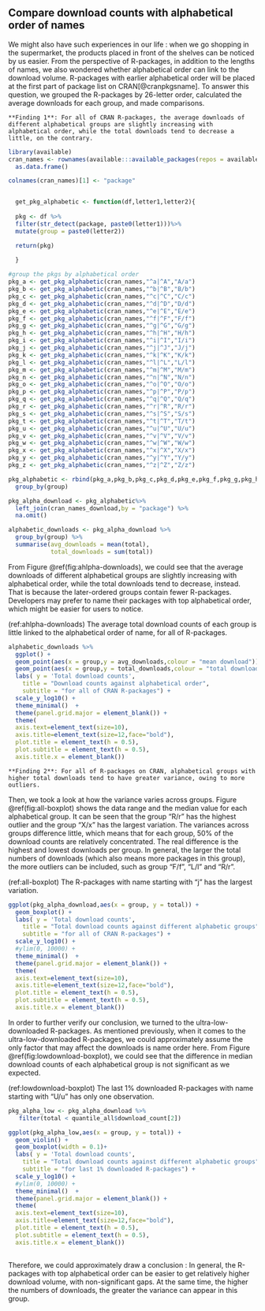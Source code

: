 ## Compare download counts with alphabetical order of names

We might also have such experiences in our life : when we go shopping in the supermarket, the products placed in front of the shelves can be noticed by us easier. From the perspective of R-packages, in addition to the lengths of names, we also wondered whether alphabetical order can link to the download volume. R-packages with earlier alphabetical order will be placed at the first part of package list on CRAN[@cranpkgsname]. To answer this question, we grouped the R-packages by 26-letter order, calculated the average downloads for each group, and made comparisons.

```block
**Finding 1**: For all of CRAN R-packages, the average downloads of different alphabetical groups are slightly increasing with alphabetical order, while the total downloads tend to decrease a little, on the contrary.
```

```r
library(available)
cran_names <- rownames(available:::available_packages(repos = available:::default_cran_repos)) %>%
  as.data.frame() 

colnames(cran_names)[1] <- "package"


  get_pkg_alphabetic <- function(df,letter1,letter2){
  
  pkg <- df %>%
  filter(str_detect(package, paste0(letter1)))%>%
  mutate(group = paste0(letter2))

  return(pkg)
  
  }

#group the pkgs by alphabetical order
pkg_a <- get_pkg_alphabetic(cran_names,"^a|^A","A/a")
pkg_b <- get_pkg_alphabetic(cran_names,"^b|^B","B/b")
pkg_c <- get_pkg_alphabetic(cran_names,"^c|^C","C/c")
pkg_d <- get_pkg_alphabetic(cran_names,"^d|^D","D/d")
pkg_e <- get_pkg_alphabetic(cran_names,"^e|^E","E/e")
pkg_f <- get_pkg_alphabetic(cran_names,"^f|^F","F/f")
pkg_g <- get_pkg_alphabetic(cran_names,"^g|^G","G/g")
pkg_h <- get_pkg_alphabetic(cran_names,"^h|^H","H/h")
pkg_i <- get_pkg_alphabetic(cran_names,"^i|^I","I/i")
pkg_j <- get_pkg_alphabetic(cran_names,"^j|^J","J/j")
pkg_k <- get_pkg_alphabetic(cran_names,"^k|^K","K/k")
pkg_l <- get_pkg_alphabetic(cran_names,"^l|^L","L/l")
pkg_m <- get_pkg_alphabetic(cran_names,"^m|^M","M/m")
pkg_n <- get_pkg_alphabetic(cran_names,"^n|^N","N/n")
pkg_o <- get_pkg_alphabetic(cran_names,"^o|^O","O/o")
pkg_p <- get_pkg_alphabetic(cran_names,"^p|^P","P/p")
pkg_q <- get_pkg_alphabetic(cran_names,"^q|^Q","Q/q")
pkg_r <- get_pkg_alphabetic(cran_names,"^r|^R","R/r")
pkg_s <- get_pkg_alphabetic(cran_names,"^s|^S","S/s")
pkg_t <- get_pkg_alphabetic(cran_names,"^t|^T","T/t")
pkg_u <- get_pkg_alphabetic(cran_names,"^u|^U","U/u")
pkg_v <- get_pkg_alphabetic(cran_names,"^v|^V","V/v")
pkg_w <- get_pkg_alphabetic(cran_names,"^w|^W","W/w")
pkg_x <- get_pkg_alphabetic(cran_names,"^x|^X","X/x")
pkg_y <- get_pkg_alphabetic(cran_names,"^y|^Y","Y/y")
pkg_z <- get_pkg_alphabetic(cran_names,"^z|^Z","Z/z")

pkg_alphabetic <- rbind(pkg_a,pkg_b,pkg_c,pkg_d,pkg_e,pkg_f,pkg_g,pkg_h,pkg_i,pkg_j,pkg_k,pkg_l,pkg_m,pkg_n,pkg_o,pkg_p,pkg_q,pkg_r,pkg_s,pkg_t,pkg_u,pkg_v,pkg_w,pkg_x,pkg_y,pkg_z) %>%
  group_by(group)

```


```r
pkg_alpha_download <- pkg_alphabetic%>%
  left_join(cran_names_download,by = "package") %>%
  na.omit()

alphabetic_downloads <- pkg_alpha_download %>%
  group_by(group) %>%
  summarise(avg_downloads = mean(total),
            total_downloads = sum(total))
```

From Figure \@ref(fig:ahlpha-downloads), we could see that the average downloads of different alphabetical groups are slightly increasing with alphabetical order, while the total downloads tend to decrease, instead. That is because the later-ordered groups contain fewer R-packages. Developers may prefer to name their packages with top alphabetical order, which might be easier for users to notice.

(ref:ahlpha-downloads) The average total download counts of each group is little linked to the alphabetical order of name, for all of R-packages.

```r

alphabetic_downloads %>%
  ggplot() +
  geom_point(aes(x = group,y = avg_downloads,colour = "mean download")) +
  geom_point(aes(x = group,y = total_downloads,colour = "total download")) +
  labs( y = 'Total download counts',
    title = "Download counts against alphabetical order",
    subtitle = "for all of CRAN R-packages") +
  scale_y_log10() +
  theme_minimal()  +
  theme(panel.grid.major = element_blank()) +
  theme(
  axis.text=element_text(size=10),
  axis.title=element_text(size=12,face="bold"),
  plot.title = element_text(h = 0.5),
  plot.subtitle = element_text(h = 0.5),
  axis.title.x = element_blank())
```

```block
**Finding 2**: For all of R-packages on CRAN, alphabetical groups with higher total downloads tend to have greater variance, owing to more outliers.
```

Then, we took a look at how the variance varies across groups. Figure \@ref(fig:all-boxplot) shows the data range and the median value for each alphabetical group. It can be seen that the group "R/r" has the highest outlier and the group "X/x" has the largest variation. The variances across groups difference little, which means that for each group, 50% of the download counts are relatively concentrated. The real difference is the highest and lowest downloads per group. In general, the larger the total numbers of downloads (which also means more packages in this group), the more outliers can be included, such as group "F/f", "L/l" and "R/r".

(ref:all-boxplot) The R-packages with name starting with "j" has the largest variation.

```r

ggplot(pkg_alpha_download,aes(x = group, y = total)) +
  geom_boxplot() +
  labs( y = 'Total download counts',
    title = "Total download counts against different alphabetic groups",
    subtitle = "for all of CRAN R-packages") +
  scale_y_log10() +
  #ylim(0, 10000) +
  theme_minimal()  +
  theme(panel.grid.major = element_blank()) +
  theme(
  axis.text=element_text(size=10),
  axis.title=element_text(size=12,face="bold"),
  plot.title = element_text(h = 0.5),
  plot.subtitle = element_text(h = 0.5),
  axis.title.x = element_blank())
```

In order to further verify our conclusion, we turned to the ultra-low-downloaded R-packages. As mentioned previously, when it comes to the ultra-low-downloaded R-packages, we could approximately assume the only factor that may affect the downloads is name order here.
From Figure \@ref(fig:lowdownload-boxplot), we could see that the difference in median download counts of each alphabetical group is not significant as we expected.

(ref:lowdownload-boxplot) The last 1% downloaded R-packages with name starting with "U/u" has only one observation.

```r
pkg_alpha_low <- pkg_alpha_download %>%
   filter(total < quantile_all$download_count[2])

ggplot(pkg_alpha_low,aes(x = group, y = total)) +
  geom_violin() +
  geom_boxplot(width = 0.1)+
  labs( y = 'Total download counts',
    title = "Total download counts against different alphabetic groups",
    subtitle = "for last 1% downloaded R-packages") +
  scale_y_log10() +
  #ylim(0, 10000) +
  theme_minimal()  +
  theme(panel.grid.major = element_blank()) +
  theme(
  axis.text=element_text(size=10),
  axis.title=element_text(size=12,face="bold"),
  plot.title = element_text(h = 0.5),
  plot.subtitle = element_text(h = 0.5),
  axis.title.x = element_blank())
  
```

Therefore, we could approximately draw a conclusion : In general, the R-packages with top alphabetical order can be easier to get relatively higher download volume, with non-significant gaps. At the same time, the higher the numbers of downloads, the greater the variance can appear in this group.
